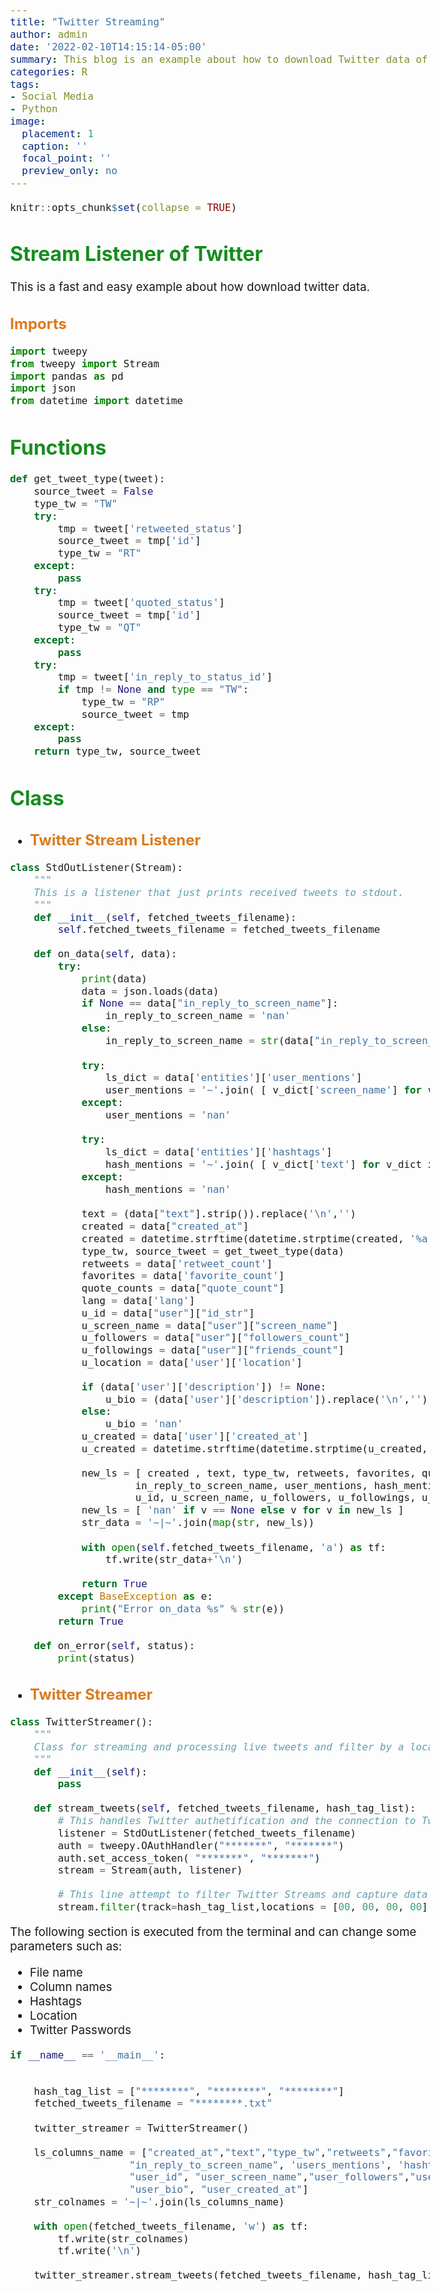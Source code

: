 ```yaml
---
title: "Twitter Streaming"
author: admin
date: '2022-02-10T14:15:14-05:00'
summary: This blog is an example about how to download Twitter data of different topics.
categories: R
tags:
- Social Media
- Python
image:
  placement: 1
  caption: ''
  focal_point: ''
  preview_only: no
---
```


```r
knitr::opts_chunk$set(collapse = TRUE)
```
<style type="text/css">

body {
  font-size: 14pt;
}

h1 { /* Header 2 */
    font-size: 32px;
    color: #168d1e;
    font-weight: bold;
}

h2 { /* Header 1 */
  font-size: 24px;
  color: #dc7b1e;
  font-weight: bold;
}
</style>

# Stream Listener of Twitter

This is a fast and easy example about how download twitter data.

## Imports

```python
import tweepy
from tweepy import Stream
import pandas as pd
import json
from datetime import datetime
```

# Functions

```python
def get_tweet_type(tweet):
    source_tweet = False
    type_tw = "TW"
    try:
        tmp = tweet['retweeted_status']
        source_tweet = tmp['id']
        type_tw = "RT"
    except:
        pass
    try:
        tmp = tweet['quoted_status']
        source_tweet = tmp['id']
        type_tw = "QT"
    except:
        pass
    try:
        tmp = tweet['in_reply_to_status_id']
        if tmp != None and type == "TW":
            type_tw = "RP"
            source_tweet = tmp
    except:
        pass
    return type_tw, source_tweet
```

# Class
- ## Twitter Stream Listener

```python
class StdOutListener(Stream):
    """
    This is a listener that just prints received tweets to stdout.
    """
    def __init__(self, fetched_tweets_filename):
        self.fetched_tweets_filename = fetched_tweets_filename

    def on_data(self, data):
        try:
            print(data)
            data = json.loads(data)
            if None == data["in_reply_to_screen_name"]:
                in_reply_to_screen_name = 'nan'
            else:
                in_reply_to_screen_name = str(data["in_reply_to_screen_name"])
                
            try:
                ls_dict = data['entities']['user_mentions']
                user_mentions = '~'.join( [ v_dict['screen_name'] for v_dict in ls_dict ] )
            except:
                user_mentions = 'nan'
                
            try:
                ls_dict = data['entities']['hashtags']
                hash_mentions = '~'.join( [ v_dict['text'] for v_dict in ls_dict ] )
            except:
                hash_mentions = 'nan'
            
            text = (data["text"].strip()).replace('\n','')     
            created = data["created_at"]
            created = datetime.strftime(datetime.strptime(created, '%a %b %d %H:%M:%S +0000 %Y'), '%Y-%m-%d %H:%M:%S')
            type_tw, source_tweet = get_tweet_type(data)
            retweets = data['retweet_count']
            favorites = data['favorite_count']
            quote_counts = data["quote_count"]
            lang = data['lang']
            u_id = data["user"]["id_str"]
            u_screen_name = data["user"]["screen_name"]
            u_followers = data["user"]["followers_count"]
            u_followings = data["user"]["friends_count"]
            u_location = data['user']['location']

            if (data['user']['description']) != None:
                u_bio = (data['user']['description']).replace('\n','')
            else:
                u_bio = 'nan'
            u_created = data['user']['created_at'] 
            u_created = datetime.strftime(datetime.strptime(u_created,'%a %b %d %H:%M:%S +0000 %Y'), '%Y-%m-%d %H:%M:%S')

            new_ls = [ created , text, type_tw, retweets, favorites, quote_counts,lang,
                     in_reply_to_screen_name, user_mentions, hash_mentions, 
                     u_id, u_screen_name, u_followers, u_followings, u_location, u_bio, u_created]
            new_ls = [ 'nan' if v == None else v for v in new_ls ]
            str_data = '~|~'.join(map(str, new_ls))
                        
            with open(self.fetched_tweets_filename, 'a') as tf:
                tf.write(str_data+'\n')

            return True
        except BaseException as e:
            print("Error on_data %s" % str(e))
        return True
          
    def on_error(self, status):
        print(status)
```

- ## Twitter Streamer

```python
class TwitterStreamer():
    """
    Class for streaming and processing live tweets and filter by a location and hashtags.
    """
    def __init__(self):
        pass

    def stream_tweets(self, fetched_tweets_filename, hash_tag_list):
        # This handles Twitter authetification and the connection to Twitter Streaming API
        listener = StdOutListener(fetched_tweets_filename)
        auth = tweepy.OAuthHandler("*******", "*******")
        auth.set_access_token( "*******", "*******")
        stream = Stream(auth, listener)

        # This line attempt to filter Twitter Streams and capture data by the keywords/hashtags: 
        stream.filter(track=hash_tag_list,locations = [00, 00, 00, 00] )
```

The following section is executed from the terminal and can change some parameters such as:

- File name
- Column names
- Hashtags
- Location
- Twitter Passwords

```python
if __name__ == '__main__':


    hash_tag_list = ["********", "********", "********"]
    fetched_tweets_filename = "********.txt"
    
    twitter_streamer = TwitterStreamer()

    ls_columns_name = ["created_at","text","type_tw","retweets","favorites","quotes_count",'lang',
                    "in_reply_to_screen_name", 'users_mentions', 'hashtags_mentions',
                    "user_id", "user_screen_name","user_followers","user_followings","user_location",
                    "user_bio", "user_created_at"]
    str_colnames = '~|~'.join(ls_columns_name)

    with open(fetched_tweets_filename, 'w') as tf:
        tf.write(str_colnames)
        tf.write('\n')

    twitter_streamer.stream_tweets(fetched_tweets_filename, hash_tag_list)
```

